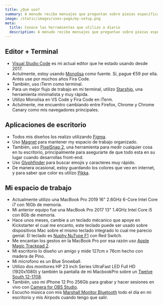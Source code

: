 ```yaml
---
title: ¿Qué uso?
summary: A menudo recibo mensajes que preguntan sobre piezas específicas de software o hardware que utilizo. Esta página es un documento vivo con todo lo que estoy usando hoy en día.
image: /static/images/uses-page/my-setup.png
meta:
  title: Conoce las herramientas que utilizo a diario
  description: A menudo recibo mensajes que preguntan sobre piezas específicas de software o hardware que utilizo. Esta página es un documento vivo con todo lo que estoy usando hoy en día.
---
```


## Editor + Terminal
- [Visual Studio Code](https://code.visualstudio.com/) es mi actual editor que he estado usando desde 2017.
- Actulmente, estoy usando [Monolisa](https://www.monolisa.dev/) como fuente. Sí, pague €59 por ella. Antes use por muchos años Fira Code.
- También, uso iTerm como terminal.
- Para un mejor flujo de trabajo en mi terminal, utilizo [Starship](https://starship.rs/), una herramienta minimalista y muy rápida.
- Utilizo Monolisa en VS Code y Fira Code en iTerm.
- Actulmente, me encuentro cambiando entre Firefox, Chrome y Chrome Canary como mis navegadores principales.

## Aplicaciones de escritorio
- Todos mis diseños los realizo utilizando [Figma](https://figma.com/).
- Uso [Magnet](https://magnet.crowdcafe.com/) para mantener my espacio de trabajo organizado.
- También, uso [PixelSnap 2](https://getpixelsnap.com/), una herramienta para medir cualquier cosa en tu escritorio, principalmente para asegurarte de que todo esta en su lugar cuando desarrollas front-end.
- Uso [Glyphfinder](https://www.glyphfinder.com/) para buscar emojis y caracteres muy rápido.
- De manera ocasional, estoy guardando los colores que veo en internet, y para saber que color es utilizo [Pikka](https://apps.apple.com/us/app/pikka-color-picker/id1195076754).

## Mi espacio de trabajo
- Actualmente utilizo una MacBook Pro 2019 16" 2.6GHz 6-Core Intel Core i7 con 16Gb de memoría.
- Mi anterior equipo fue una MacBook Pro 2017 13" 1.4GHz Intel Core i5 con 8Gb de memoría.
- Hace unos meses, cambie a un teclado mécanico que apoye en Kickstarter el cual me encanto, este teclado puede ser usado sobre dispositivos Mac sobre el mismo teclado integrado lo cual me parecio genial. El teclado es [Nuphy NuType F1](https://nuphy.com/collections/shop/products/nutype-f1) con Red Switch.
- Me encantan los gestos en la MacBook Pro por esa razón uso [Apple Magic Trackpad 2](https://www.apple.com/shop/product/MJ2R2LL/A/magic-trackpad-2-silver).
- Mi escritorio lo diseño un amigo y mide 127cm x 76cm hecho con madera de Pino.
- Mi microfono es un Blue Snowball.
- Utilizo dos monitores HP 23 inch Series UltraFast LED Full HD (1920x1080) y también la pantalla de mi MacbookPro sobre un [Twelve South 12-1708](https://www.amazon.com.mx/dp/B07377XVNY/ref=cm_sw_em_r_mt_dp_dcnNFbFAP1E31).
- También, uso mi iPhone 12 Pro 256Gb para grabar y hacer sesiones en vivo con [Camera for OBS Studio](https://apps.apple.com/us/app/camera-for-obs-studio/id1352834008).
- Escucho música con mis [Marshall Monitor Bluetooth](https://www.marshallheadphones.com/us/en/monitor-bluetooth.html) todo el día en mi escritorio y mis Airpods cuando tengo que salir.